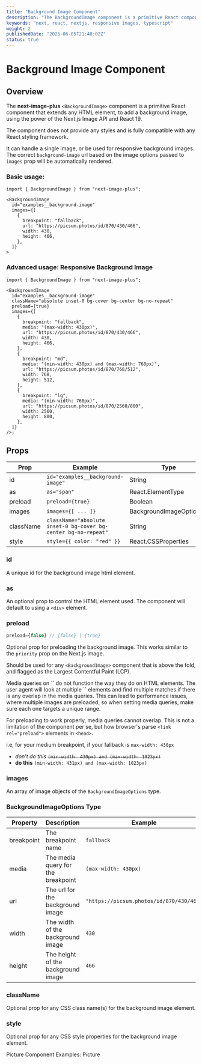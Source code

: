 ```yaml
---
title: "Background Image Component"
description: "The BackgroundImage component is a primitive React component that extends any HTML element, to add a background image, using the power of the Next.js Image API and React 19."
keywords: "next, react, nextjs, responsive images, typescript"
weight: 2
publishedDate: "2025-06-05T21:48:02Z"
status: true
---
```


# Background Image Component

## Overview

The **next-image-plus** `<BackgroundImage>` component is a primitive React component that extends any HTML element, to add a background image,
using the power of the Next.js Image API and React 19.

The component does not provide any styles and is fully compatible with any React styling framework.

It can handle a single image, or be used for responsive background images. The correct `background-image` url based on the image options passed to `images` prop will be automatically rendered.

### Basic usage:

```tsx
import { BackgroundImage } from "next-image-plus";

<BackgroundImage
  id="examples__background-image"
  images={[
    {
      breakpoint: "fallback",
      url: "https://picsum.photos/id/870/430/466",
      width: 430,
      height: 466,
    },
  ]}
>
```

### Advanced usage: Responsive Background Image

```tsx
import { BackgroundImage } from "next-image-plus";

<BackgroundImage
  id="examples__background-image"
  className="absolute inset-0 bg-cover bg-center bg-no-repeat"
  preload={true}
  images={[
    {
      breakpoint: "fallback",
      media: "(max-width: 430px)",
      url: "https://picsum.photos/id/870/430/466",
      width: 430,
      height: 466,
    },
    {
      breakpoint: "md",
      media: "(min-width: 430px) and (max-width: 768px)",
      url: "https://picsum.photos/id/870/768/512",
      width: 768,
      height: 512,
    },
    {
      breakpoint: "lg",
      media: "(min-width: 768px)",
      url: "https://picsum.photos/id/870/2560/800",
      width: 2560,
      height: 800,
    },
  ]}
/>;
```

## Props

| Prop      | Example                                                        | Type                     | Status   |
| --------- | -------------------------------------------------------------- | ------------------------ | -------- |
| id        | `id="examples__background-image"`                              | String                   | Required |
| as        | `as="span"`                                                    | React.ElementType        | -        |
| preload   | `preload={true}`                                               | Boolean                  | -        |
| images    | `images={[ ... ]}`                                             | BackgroundImageOptions[] | Required |
| className | `className="absolute inset-0 bg-cover bg-center bg-no-repeat"` | String                   | -        |
| style     | `style={{ color: "red" }}`                                     | React.CSSProperties      | -        |

### id

A unique id for the background image html element.

### as

An optional prop to control the HTML element used. The component will default to using a `<div>` element.

### preload

```ts
preload={false} // {false} | {true}
```

Optional prop for preloading the background image. This works similar to the `priority` prop on the Next.js image.

Should be used for any `<BackgroundImage>` component that is above the fold, and flagged as the Largest Contentful Paint (LCP).

<Callout type="important">
Media queries on `<link rel="preload">` do not function the way they do on HTML elements.
The user agent will look at multiple `<link rel="preload">` elements and find multiple matches if there is any overlap in the media queries.
This can lead to performance issues, where multiple images are preloaded, so when setting media queries, make sure each one targets a unique range.

For preloading to work properly, media queries cannot overlap. This is not a limitation of the component per se, but how browser's parse `<link rel="preload">` elements in `<head>`.

i.e, for your medium breakpoint, if your fallback is `max-width: 430px`

- _don't do this_ ~~`(min-width: 430px) and (max-width: 1023px)`~~
- **do this** `(min-width: 431px) and (max-width: 1023px)`

</Callout>

### images

An array of image objects of the `BackgroundImageOptions` type.

### BackgroundImageOptions Type

| Property   | Description                        | Example                                  | Type   | Status   |
| ---------- | ---------------------------------- | ---------------------------------------- | ------ | -------- |
| breakpoint | The breakpoint name                | `fallback`                               | string | Required |
| media      | The media query for the breakpoint | `(max-width: 430px)`                     | string | -        |
| url        | The url for the background image   | `"https://picsum.photos/id/870/430/466"` | string | Required |
| width      | The width of the background image  | `430`                                    | number | Required |
| height     | The height of the background image | `466`                                    | number | Required |

### className

Optional prop for any CSS class name(s) for the background image element.

### style

Optional prop for any CSS style properties for the background image element.

<PageNav>
  <PageNavItem href="/docs/picture" direction="prev">
    Picture Component
  </PageNavItem>
  <PageNavItem href="/examples/picture" direction="next">
    Examples: Picture
  </PageNavItem>
</PageNav>
